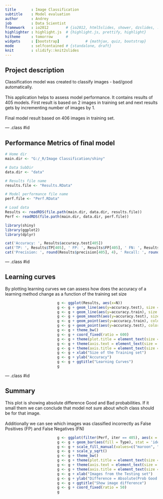 ```yaml
---
title       : Image Classification
subtitle    : Model evaluation
author      : Andrey
job         : Data Scientist
framework   : io2012        # {io2012, html5slides, shower, dzslides, ...}
highlighter : highlight.js  # {highlight.js, prettify, highlight}
hitheme     : tomorrow      # 
widgets     : [bootstrap]            # {mathjax, quiz, bootstrap}
mode        : selfcontained # {standalone, draft}
knit        : slidify::knit2slides
---
```


## Project description

Classification model was created to classify images - bad/good automatically. 
<br><br>
This application helps to assess model performance. It contains results of 405 models. First result is based on 2 images in training set and next results gets by incrementing number of images by 1.
<br><br>
Final model result based on 406 images in training set.


--- .class #id 

## Performance Metrics of final model

```r
# Home dir
main.dir <- "G:/_R/Image Classification/shiny"

# Data SubDir
data.dir <- "data"

# Results file name
results.file <- "Results.RData"

# Model performance file name
perf.file <- "Perf.RData"

# Load data
Results <- readRDS(file.path(main.dir, data.dir, results.file))
Perf <- readRDS(file.path(main.dir, data.dir, perf.file))

library(shiny)
library(ggplot2)
library(dplyr)
```        


```r

cat('Accuracy: ', Results$accuracy.test[405])
cat('TP: ', Results$TP[405], ' FP: ', Results$FP[405], ' FN: ', Results$FN[405], ' TN: ',  Results$TN[405], '\n')
cat('Precision: ', round(Results$precision[405], 4), ' Recall: ', round(Results$recall[405], 4), ' F1 Score: ', round(Results$F1[405], 4), '\n')


```   

--- .class #id 

## Learning curves

By plotting learning curves we can assess how does the accuracy of a learning method change as a function of the training set size

```r
    
                        g <- ggplot(Results, aes(x=N))
                        g <- g + geom_line(aes(y=accuracy.test), size = 0.5, color = "blue")
                        g <- g + geom_line(aes(y=accuracy.train), size = 0.5, color = "blue")
                        g <- g + geom_smooth(aes(y=accuracy.test), size = 1, method = "lm",  color = "blue")
                        g <- g + geom_point(aes(y=accuracy.train), color = "blue")
                        g <- g + geom_point(aes(y=accuracy.test), color = "blue")
                        g <- g + theme_bw()
                        g <- g + coord_fixed(ratio = 600)
                        g <- g + theme(plot.title = element_text(size = rel(2)))
                        g <- g + theme(axis.text = element_text(size = rel(1)))
                        g <- g + theme(axis.title = element_text(size = rel(2)))
                        g <- g + xlab("Size of the Training set")
                        g <- g + ylab("Accuracy")
                        g <- g + ggtitle("Learning Curves")
                        g

```   

--- .class #id 

## Summary

This plot is showing absolute difference Good and Bad probabilities. If it small them we can conclude that model not sure about whcih class should be for that image.
<br><br>
Additionally we can see which images was classified incorrectly as False Positives (FP) and False Negatives (FN)

```r
                        g <- ggplot(filter(Perf, iter == 405), aes(x = as.factor(img.num), y = Diff))
                        g <- g + geom_bar(aes(fill = Type), stat = 'identity', colour = 'black')
                        g <- g + scale_fill_manual(values=c("maroon", "red", "green", "lightgreen"))
                        g <- g + scale_y_sqrt()
                        g <- g + theme_bw()
                        g <- g + theme(plot.title = element_text(size = rel(2)))
                        g <- g + theme(axis.text = element_text(size = rel(1)))
                        g <- g + theme(axis.title = element_text(size = rel(1)))
                        g <- g + xlab("Images from the Testing set")
                        g <- g + ylab("Difference = Absolute(Prob Good - Prob Bad)")
                        g <- g + ggtitle("Show image difference")
                        g <- g + coord_fixed(ratio = 50)
                        g



```        



